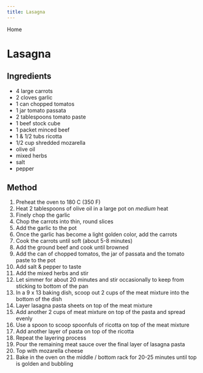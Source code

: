 ```yaml
---
title: Lasagna
---
```


<Link to='/'>Home</Link>

# Lasagna

## Ingredients

<ul>
  <li>4 large carrots</li>
  <li>2 cloves garlic</li>
  <li>1 can chopped tomatos</li>
  <li>1 jar tomato passata</li>
  <li>2 tablespoons tomato paste</li>
  <li>1 beef stock cube</li>
  <li>1 packet minced beef</li>
  <li>1 & 1/2 tubs ricotta</li>
  <li>1/2 cup shredded mozarella</li>
  <li>olive oil</li>
  <li>mixed herbs</li>
  <li>salt</li>
  <li>pepper</li>
</ul>

## Method

1. Preheat the oven to 180 C (350 F)
2. Heat 2 tablespoons of olive oil in a large pot on *medium* heat 
3. Finely chop the garlic
4. Chop the carrots into thin, round slices
5. Add the garlic to the pot
6. Once the garlic has become a light golden color, add the carrots
7. Cook the carrots until soft (about 5-8 minutes)
8. Add the ground beef and cook until browned
9. Add the can of chopped tomatos, the jar of passata and the tomato paste to the pot
10. Add salt & pepper to taste
11. Add the mixed herbs and stir
12. Let simmer for about 20 minutes and stir occasionally to keep from sticking to bottom of the pan
13.  In a 9 x 13 baking dish, scoop out 2 cups of the meat mixture into the bottom of the dish
14. Layer lasagna pasta sheets on top of the meat mixture
15. Add another 2 cups of meat mixture on top of the pasta and spread evenly
16. Use a spoon to scoop spoonfuls of ricotta on top of the meat mixture 
17. Add another layer of pasta on top of the ricotta
18. Repeat the layering process
19. Pour the remaining meat sauce over the final layer of lasagna pasta
20. Top with mozarella cheese
21. Bake in the oven on the middle / bottom rack for 20-25 minutes until top is golden and bubbling

